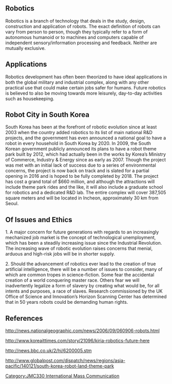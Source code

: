 == Robotics ==

Robotics is a branch of technology that deals in the study, design, construction and application of robots. The exact definition of robots can vary from person to person, though they typically refer to a form of autonomous humanoid or to machines and computers capable of independent sensory/information processing and feedback.  Neither are mutually exclusive. 

== Applications ==
 
Robotics development has often been theorized to have ideal applications in both the global military and industrial complex, along with any other practical use that could make certain jobs safer for humans. Future robotics is believed to also be moving towards more leisurely, day-to-day activities such as housekeeping. 

== Robot City in South Korea ==

South Korea has been at the forefront of robotic evolution since at least 2003 when the country added robotics to its list of main national R&D projects, and the government has even announced a national goal to have a robot in every household in South Korea by 2020. In 2009, the South Korean government publicly announced its plans to have a robot theme park built by 2012, which had actually been in the works by Korea’s Ministry of Commerce, Industry & Energy since as early as 2007. Though the project was met with an initial lack of success due to a series of environmental concerns, the project is now back on track and is slated for a partial opening in 2016 and is hoped to be fully completed by 2018. The project has cost a grand total of $660 million, and although the attractions will include theme park rides and the like, it will also include a graduate school for robotics and a dedicated R&D lab. The entire complex will cover 387,505 square meters and will be located in Incheon, approximately 30 km from Seoul. 


== Of Issues and Ethics ==

1. A major concern for future generations with regards to an increasingly mechanized job market is the concept of technological unemployment, which has been a steadily increasing issue since the Industrial Revolution. The increasing wave of robotic evolution raises concerns that menial, arduous and high-risk jobs will be in shorter supply.

2. Should the advancement of robotics ever lead to the creation of true artificial intelligence, there will be a number of issues to consider, many of which are common tropes in science-fiction. Some fear the accidental creation of a world conquering master race. Others fear we will inadvertently legalize a form of slavery by creating what would be, for all intents and purposes, a race of slaves. Research commissioned by the UK Office of Science and Innovation’s Horizon Scanning Center has determined that in 50 years robots could be demanding human rights.

== References ==

http://news.nationalgeographic.com/news/2006/09/060906-robots.html

http://www.koreaittimes.com/story/21096/kiria-robotics-future-here

http://news.bbc.co.uk/2/hi/6200005.stm

http://www.globalpost.com/dispatch/news/regions/asia-pacific/140121/south-korea-robot-land-theme-park

<references/>


[[Category:JMC330 International Mass Communication]]